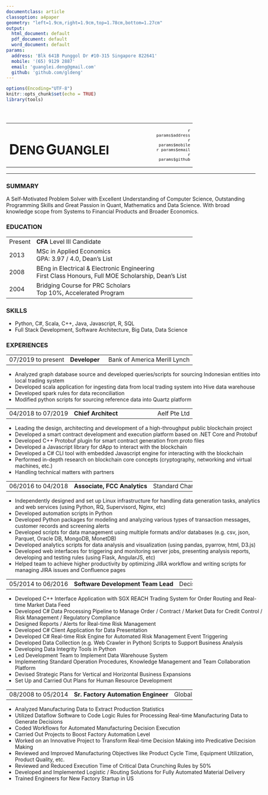```yaml
---
documentclass: article
classoption: a4paper
geometry: "left=1.9cm,right=1.9cm,top=1.78cm,bottom=1.27cm"
output:
  html_document: default
  pdf_document: default
  word_document: default
params:
  address: 'Blk 641B Punggol Dr #10-315 Singapore 822641'
  mobile: '(65) 9129 2887'
  email: 'guanglei.deng@gmail.com'
  github: 'github.com/gldeng'
---
```



```r
options(Encoding="UTF-8")
knitr::opts_chunk$set(echo = TRUE)
library(tools)
```

<style>
@media print {
  a[href]:after {
    content: none !important;
  }
}
body > *{
    width: 17.83cm;
}
table {
    width: 100%;
}
th{
    font-weight: normal;
    text-align: left;
}
td:nth-of-type(1n) {
  text-align: left;
  overflow: hidden;
  text-overflow: ellipsis;
}
td:nth-of-type(2n) {
  text-align: left;
  width: 100%;
}
td:nth-of-type(3n) {
  width: 240px;
  text-align: right;
  overflow: hidden;
  text-overflow: ellipsis;
}
.header{
    display: none;
}
td, th, em{
    white-space: nowrap;
}
.main-info > * {
    display: inline-block;
}
.main-info td:nth-child(n+1) {
    width: 2.53cm;
}
.name h1 {
    display: inline-block;
    -vertical-align: top;
}
.name h1:first-letter {
    font-size: 120%;
}
.name h1::after{
    content: " "
}
.contact {
    text-align: right;
    font-size: 80%;
}
hr {
    margin-top: 0;
}
</style>
<br>

<table class="main-info">
<tr class="name">
<td><h1>DENG</h1><h1>GUANGLEI</h1></td>
<td><span style="display: none;">placeholder</span></td>
<td class="contact">`r params$address`<br>`r params$mobile`<br>`r params$email`<br>`r params$github`</td>
</tr>
</table>
---
### SUMMARY
A Self-Motivated Problem Solver with Excellent Understanding of Computer Science, Outstanding Programming Skills and Great Passion in Quant, Mathematics and Data Science. With broad knowledge scope from Systems to Financial Products and Broader Economics.

### EDUCATION
Year   |Description                 | Institute
-------|----------------------------|-----------
Present| **CFA** Level III Candidate | CFA Institute
2013   | MSc in Applied Economics<br>GPA: 3.97 / 4.0, Dean's List | Singapore Management University
2008   | BEng in Electrical & Electronic Engineering<br>First Class Honours, Full MOE Scholarship, Dean's List | Nanyang Technological University
2004   | Bridging Course for PRC Scholars<br>Top 10%, Accelerated Program |National Institute of Education

### SKILLS
* Python, C#, Scala, C++, Java, Javascript, R, SQL
* Full Stack Development, Software Architecture, Big Data, Data Science

### EXPERIENCES

Year|Title|Company
----|-----|-------
07/2019 to present|**Developer**|Bank of America Merill Lynch

* Analyzed graph database source and developed queries/scripts for sourcing Indonesian entities into local trading system
* Developed scala application for ingesting data from local trading system into Hive data warehouse
* Developed spark rules for data reconciliation
* Modified python scripts for sourcing reference data into Quartz platform

Year|Title|Company
----|-----|-------
04/2018 to 07/2019|**Chief Architect**|Aelf Pte Ltd

* Leading the design, architecting and development of a high-throughput public blockchain project
* Developed a smart contract development and execution platform based on .NET Core and Protobuf
* Developed C++ Protobuf plugin for smart contract generation from proto files
* Developed a Javascript library for dApp to interact with the blockchain
* Developed a C# CLI tool with embedded Javascript engine for interacting with the blockchain
* Performed in-depth research on blockchain core concepts (cryptography, networking and virtual machines, etc.)
* Handling technical matters with partners


Year|Title|Company
----|-----|-------
06/2016 to 04/2018|**Associate, FCC Analytics**|Standard Chartered Bank

* Independently designed and set up Linux infrastructure for handling data generation tasks, analytics and web services (using Python, RQ, Supervisord, Nginx, etc)
* Developed automation scripts in Python
* Developed Python packages for modeling and analyzing various types of transaction messages, customer records and screening alerts
* Developed scripts for data management using multiple formats and/or databases (e.g. csv, json, Parquet, Oracle DB, MongoDB, MonetDB)
* Developed analytics scripts for data analysis and visualization (using pandas, pyarrow, html, D3.js)
* Developed web interfaces for triggering and monitoring server jobs, presenting analysis reports, developing and testing rules (using Flask, AngularJS, etc)
* Helped team to achieve higher productivity by optimizing JIRA workflow and writing scripts for managing JIRA issues and Confluence pages

Year|Title|Company
----|-----|-------
05/2014 to 06/2016|**Software Development Team Lead**|Decision Support Systems Pte. Ltd.

* Developed C++ Interface Application with SGX REACH Trading System for Order Routing and Real-time Market Data Feed
* Developed C# Data Processing Pipeline to Manage Order / Contract / Market Data for Credit Control / Risk Management / Regulatory Compliance
* Designed Reports / Alerts for Real-time Risk Management
* Developed C# Client Application for Data Presentation
* Developed C# Real-time Risk Engine for Automated Risk Management Event Triggering
* Developed Data Collection (e.g. Web Crawler in Python) Scripts to Support Business Analysis
* Developing Data Integrity Tools in Python
* Led Development Team to Implement Data Warehouse System
* Implementing Standard Operation Procedures, Knowledge Management and Team Collaboration Platform
* Devised Strategic Plans for Vertical and Horizontal Business Expansions
* Set Up and Carried Out Plans for Human Resource Development

Year|Title|Company
----|-----|-------
08/2008 to 05/2014|**Sr. Factory Automation Engineer**|GlobalFoundries Singapore Pte. Ltd.

* Analyzed Manufacturing Data to Extract Production Statistics
* Utilized Dataflow Software to Code Logic Rules for Processing Real-time Manufacturing Data to Generate Decisions
* Coded Workflows for Automated Manufacturing Decision Execution
* Carried Out Projects to Boost Factory Automation Level
* Worked on an Innovative Project to Transform Real-time Decision Making into Predicative Decision Making
* Reviewed and Improved Manufacturing Objectives like Product Cycle Time, Equipment Utilization, Product Quality, etc.
* Reviewed and Reduced Execution Time of Critical Data Crunching Rules by 50%
* Developed and Implemented Logistic / Routing Solutions for Fully Automated Material Delivery
* Trained Engineers for New Factory Startup in US

<span style="color: white; font-size: 60%">md5: `r md5sum(knitr::current_input() )`</span>